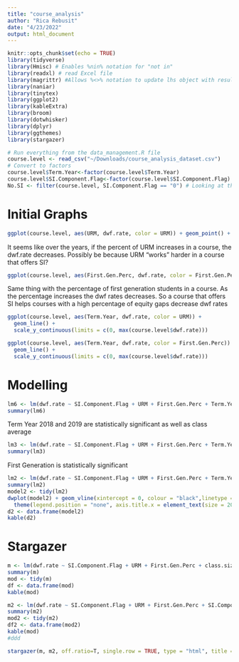 ```yaml
---
title: "course_analysis"
author: "Rica Rebusit"
date: "4/23/2022"
output: html_document
---
```


```r
knitr::opts_chunk$set(echo = TRUE)
library(tidyverse)
library(Hmisc) # Enables %nin% notation for "not in"
library(readxl) # read Excel file
library(magrittr) #Allows %<>% notation to update lhs object with resulting value
library(naniar)
library(tinytex)
library(ggplot2)
library(kableExtra)
library(broom)
library(dotwhisker)
library(dplyr)
library(ggthemes)
library(stargazer)

# Run everything from the data_management.R file
course.level <- read_csv("~/Downloads/course_analysis_dataset.csv")
# Convert to factors
course.level$Term.Year<-factor(course.level$Term.Year)
course.level$SI.Component.Flag<-factor(course.level$SI.Component.Flag)
No.SI <- filter(course.level, SI.Component.Flag == "0") # Looking at the courses less than 10 SI visits
```

# Initial Graphs

```r
ggplot(course.level, aes(URM, dwf.rate, color = URM)) + geom_point() + facet_wrap(. ~Term.Year) + xlab("Percent URM") + ylab("DWF Rate") + geom_point(data=No.SI, aes(x=URM, y=dwf.rate), color = 'red') + theme(legend.position="none") + geom_smooth(se=F) # The red dots represent the courses with less than 10 SI visits
```
It seems like over the years, if the percent of URM increases in a course, the dwf.rate decreases. Possibly be because URM "works" harder in a course that offers SI?

```r
ggplot(course.level, aes(First.Gen.Perc, dwf.rate, color = First.Gen.Perc)) + geom_point() + facet_wrap(. ~Term.Year) + xlab("Percent First Gen") + ylab("DWF Rate")+ geom_point(data=No.SI, aes(x=URM, y=dwf.rate), color = 'red') + theme(legend.position="none") + geom_smooth(se=F) # The red dots represent courses with less than 10 SI visits
```
Same thing with the percentage of first generation students in a course. As the percentage increases the dwf rates decreases. So a course that offers SI helps courses with a high percentage of equity gaps decrease dwf rates


```r
ggplot(course.level, aes(Term.Year, dwf.rate, color = URM)) + 
  geom_line() +
  scale_y_continuous(limits = c(0, max(course.level$dwf.rate)))
```

```r
ggplot(course.level, aes(Term.Year, dwf.rate, color = First.Gen.Perc)) + 
  geom_line() +
  scale_y_continuous(limits = c(0, max(course.level$dwf.rate)))
```

# Modelling
```r
lm6 <- lm(dwf.rate ~ SI.Component.Flag + URM + First.Gen.Perc + Term.Year + HS.GPA.Ave + class.average, data = course.level)
summary(lm6)
```

Term Year 2018 and 2019 are statistically significant as well as class average

```r
lm3 <- lm(dwf.rate ~ SI.Component.Flag + URM + First.Gen.Perc + Term.Year + HS.GPA.Ave + URM*SI.Component.Flag + First.Gen.Perc*SI.Component.Flag, data=course.level, na.action = na.omit)
summary(lm3)
```

First Generation is statistically significant

```r
lm2 <- lm(dwf.rate ~ SI.Component.Flag + URM + First.Gen.Perc + Term.Year, data = course.level)
summary(lm2)
model2 <- tidy(lm2)
dwplot(model2) + geom_vline(xintercept = 0, colour = "black",linetype = 2) + ggtitle("Model Results DWF Rate and Equity Gaps") + xlab("Confidence Interval") + theme_few() +
  theme(legend.position = "none", axis.title.x = element_text(size = 20), title = element_text(size = 32))
d2 <- data.frame(model2)
kable(d2)
```

# Stargazer

```r
m <- lm(dwf.rate ~ SI.Component.Flag + URM + First.Gen.Perc + class.size + class.average, data = course.level)
summary(m)
mod <- tidy(m)
df <- data.frame(mod)
kable(mod)
```

```r
m2 <- lm(dwf.rate ~ SI.Component.Flag + URM + First.Gen.Perc + SI.Component.Flag*URM + SI.Component.Flag*First.Gen.Perc + class.size + class.average, data = course.level)
summary(m2)
mod2 <- tidy(m2)
df2 <- data.frame(mod2)
kable(mod)
#ddd
```

```r
stargazer(m, m2, off.ratio=T, single.row = TRUE, type = "html", title = "Results Multilinear Regression")
```

